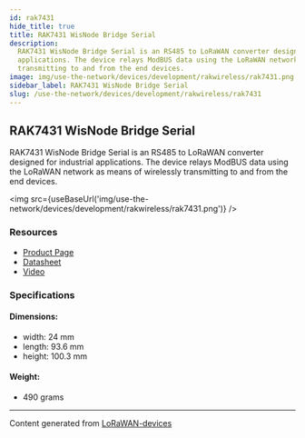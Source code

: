 ```yaml
---
id: rak7431
hide_title: true
title: RAK7431 WisNode Bridge Serial
description:
  RAK7431 WisNode Bridge Serial is an RS485 to LoRaWAN converter designed for industrial
  applications. The device relays ModBUS data using the LoRaWAN network as means of wirelessly
  transmitting to and from the end devices.
image: img/use-the-network/devices/development/rakwireless/rak7431.png
sidebar_label: RAK7431 WisNode Bridge Serial
slug: /use-the-network/devices/development/rakwireless/rak7431
---
```



## RAK7431 WisNode Bridge Serial

RAK7431 WisNode Bridge Serial is an RS485 to LoRaWAN converter designed for industrial applications.
The device relays ModBUS data using the LoRaWAN network as means of wirelessly transmitting to and
from the end devices.

<img src={useBaseUrl('img/use-the-network/devices/development/rakwireless/rak7431.png')} />

### Resources

- [Product Page](https://docs.rakwireless.com/Product-Categories/WisNode/RAK7431/)
- [Datasheet](https://docs.rakwireless.com/Product-Categories/WisNode/RAK7431/Datasheet/)
- [Video](https://www.youtube.com/watch?v=XVRR7Akyy8M)

### Specifications

#### Dimensions:

- width: 24 mm
- length: 93.6 mm
- height: 100.3 mm

#### Weight:

- 490 grams

---

Content generated from [LoRaWAN-devices](https://github.com/TheThingsNetwork/lorawan-devices)
